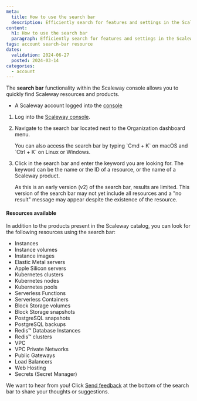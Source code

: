 ```yaml
---
meta:
  title: How to use the search bar
  description: Efficiently search for features and settings in the Scaleway console.
content:
  h1: How to use the search bar
  paragraph: Efficiently search for features and settings in the Scaleway console.
tags: account search-bar resource
dates:
  validation: 2024-06-27
  posted: 2024-03-14
categories:
  - account
---
```


The **search bar** functionality within the Scaleway console allows you to quickly find Scaleway resources and products.

<Macro id="requirements" />

- A Scaleway account logged into the [console](https://console.scaleway.com)

1. Log into the [Scaleway console](https://console.scaleway.com).

2. Navigate to the search bar located next to the Organization dashboard menu.

    <Message type="tip">
      You can also access the search bar by typing `Cmd + K` on macOS and `Ctrl + K` on Linux or Windows.
    </Message>

3. Click in the search bar and enter the keyword you are looking for. The keyword can be the name or the ID of a resource, or the name of a Scaleway product.

    <Message type="note">
    As this is an early version (v2) of the search bar, results are limited. This version of the search bar may not yet include all resources and a "no result" message may appear despite the existence of the resource.
    </Message>

#### Resources available

In addition to the products present in the Scaleway catalog, you can look for the following resources using the search bar: 

- Instances
- Instance volumes
- Instance images
- Elastic Metal servers
- Apple Silicon servers
- Kubernetes clusters
- Kubernetes nodes
- Kubernetes pools
- Serverless Functions
- Serverless Containers
- Block Storage volumes
- Block Storage snapshots
- PostgreSQL snapshots
- PostgreSQL backups
- Redis™ Database Instances
- Redis™ clusters
- VPC
- VPC Private Networks
- Public Gateways
- Load Balancers
- Web Hosting
- Secrets (Secret Manager)

We want to hear from you! Click [Send feedback](https://scaleway.typeform.com/to/SQc4Etpe?typeform-source=jira.infra.online.net) at the bottom of the search bar to share your thoughts or suggestions.
